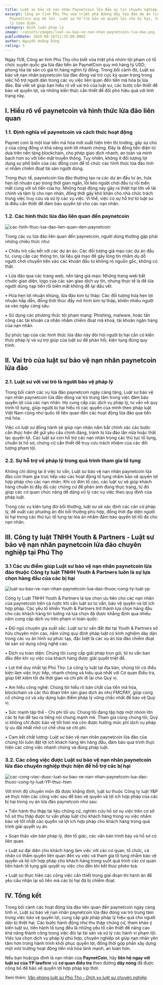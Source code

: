 ```yaml
---
title: Luật sư bảo vệ nạn nhân Paynetcoin lừa đảo uy tín chuyên nghiệp
excerpt: Công an tỉnh Phú Thọ vừa triệt phá đường dây lừa đảo dự án tiền ảo
  PaynetCoin quy mô lớn. Luật sư hỗ trợ bảo vệ quyền lợi cho bị hại, tư vấn pháp
  lý toàn diện.
category: Bình luận pháp lý
image: ~/assets/images/luat-su-bao-ve-nan-nhan-paynetcoin-lua-dao.png
publishDate: 2025-08-16T11:35:00.000Z
author: Nguyễn Hoàng Dũng
rating: 5
---
```

Ngày 11/8, Công an tỉnh Phú Thọ cho biết vừa triệt phá nhóm tội phạm có tổ chức xuyên quốc gia lừa đảo tiền ảo PaynetCoin quy mô hàng tỷ USD; phong tỏa tài sản có giá trị hàng nghìn tỷ đồng. Trong bối cảnh đó, Luật sư bảo vệ nạn nhân paynetcoin lừa đảo đóng vai trò cực kỳ quan trọng trong việc hỗ trợ người dân trong các vụ việc liên quan đến tiền mã hóa bị lừa đảo. Bài viết sẽ giúp bạn hiểu rõ về vai trò của luật sư, các bước cần thiết để bảo vệ quyền lợi, và những kiến thức cần thiết để đối phó hiệu quả với tình trạng này.

## I. Hiểu rõ về paynetcoin và hình thức lừa đảo liên quan

### 1.1.  Định nghĩa về paynetcoin và cách thức hoạt động

Paynet coin là một loại tiền mã hóa mới xuất hiện trên thị trường, gây sự chú ý của cộng đồng vì khả năng sinh lời nhanh chóng. Đây là đồng tiền điện tử dựa trên nền tảng blockchain, cho phép giao dịch nhanh, an toàn và minh bạch hơn so với tiền mặt truyền thống. Tuy nhiên, không ít đối tượng lợi dụng sự phổ biến của các đồng coin để tổ chức các hình thức lừa đảo tinh vi nhằm chiếm đoạt tài sản người dùng.

Trong thực tế, paynetcoin lừa đảo thường tạo ra các dự án đầu tư ảo, hứa hẹn lợi nhuận cao trong thời gian ngắn, lôi kéo người chơi đầu tư rồi biến mất cùng với số tiền của họ. Những hoạt động này gây ra thiệt hại lớn về tài chính và tâm lý cho nạn nhân, đồng thời gây khó khăn cho nhà chức trách trong việc truy cứu và xử lý các vụ việc. Vì thế, việc có sự hỗ trợ từ luật sư là điều cần thiết để đảm bảo quyền lợi cho các nạn nhân.

### 1.2. Các hình thức lừa đảo liên quan đến paynetcoin

![cac-hinh-thuc-lua-dao-lien-quan-den-paynetcoin](~/assets/images/cac-hinh-thuc-lua-dao-lien-quan-den-paynetcoin.jpg "Các hình thức lừa đảo liên quan đến paynetcoin")

Trong các vụ lừa đảo liên quan đến paynetcoin, người dùng thường gặp phải những chiêu thức như:

•	Chiêu trò cấu kết với các dự án ảo: Các đối tượng giả mạo các dự án đầu tư, cung cấp các thông tin, tài liệu giả mạo để gây lòng tin nhằm dụ dỗ người chơi chuyển tiền vào các khoản đầu tư không rõ nguồn gốc, không có thật.

•	Lừa đảo qua các trang web, nền tảng giả mạo: Những trang web bắt chước giao diện, logo của các sàn giao dịch uy tín, nhưng thực tế là để lừa người dùng nạp tiền rồi biến mất không để lại dấu vết.

•	Hứa hẹn lợi nhuận khủng, lừa đảo kim tự tháp: Các đối tượng hứa hẹn lợi nhuận hấp dẫn, đồng thời thúc đẩy mô hình kim tự tháp, khiến nhiều người sa vào ngày càng sâu.

•	Sử dụng các phương thức tội phạm mạng: Phishing, malware, hoặc tấn công các tài khoản cá nhân nhằm chiếm đoạt mã khoá, tài khoản ngân hàng của nạn nhân.

Sự phức tạp của các hình thức lừa đảo này đòi hỏi người bị hại cần có kiến thức pháp lý và sự trợ giúp của luật sư để phản hồi, kiện tụng đúng quy trình.

## II. Vai trò của luật sư bảo vệ nạn nhân paynetcoin lừa đảo

### 2.1.  Luật sư với vai trò là người bảo vệ pháp lý

Trong bối cảnh các vụ lừa đảo paynetcoin ngày càng tăng, Luật sư bảo vệ nạn nhân paynetcoin lừa đảo đóng vai trò trung tâm trong việc đảm bảo quyền lợi của các nạn nhân. Họ cung cấp các dịch vụ pháp lý, tư vấn về quy trình tố tụng, giúp người bị hại hiểu rõ các quyền của mình theo pháp luật Việt Nam cũng như quốc tế liên quan đến các hoạt động lừa đảo qua tiền mã hóa.

Việc có luật sư đồng hành sẽ giúp nạn nhân nắm bắt chính xác các bước cần thực hiện để gửi yêu cầu chính đáng, tránh bị lừa đảo lần nữa hoặc thất lạc quyền lợi. Các luật sư còn hỗ trợ các nạn nhân trong các thủ tục tố tụng, chuẩn bị hồ sơ, chứng cứ cần thiết để truy cứu trách nhiệm của các đối tượng phạm tội.

### 2.2. Sự hỗ trợ về pháp lý trong quá trình tham gia tố tụng

Không chỉ dừng lại ở việc tư vấn, Luật sư bảo vệ nạn nhân paynetcoin lừa đảo còn tham gia trực tiếp vào các hoạt động tố tụng nhằm bảo vệ quyền lợi hợp pháp cho các nạn nhân. Khi có đơn tố cáo, các luật sư sẽ giúp khách hàng chuẩn bị đầy đủ các chứng cứ để phản ánh đúng thực trạng, từ đó giúp các cơ quan chức năng dễ dàng xử lý các vụ việc theo quy định của pháp luật.

Trong các vụ kiện tụng đòi bồi thường, luật sư sẽ xác định các căn cứ pháp lý, đề xuất các phương án đòi bồi thường phù hợp, đồng thời đại diện người bị hại trong các thủ tục tố tụng tại tòa án nhằm đảm bảo quyền lợi tối đa cho nạn nhân.

## III. Công ty luật TNHH Youth & Partners - Luật sư bảo vệ nạn nhân paynetcoin lừa đảo chuyên nghiệp tại Phú Thọ

### 3.1 Các ưu điểm giúp Luật sư bảo vệ nạn nhân paynetcoin lừa đảo thuộc Công ty luật TNHH Youth & Partners luôn là sự lựa chọn hàng đầu của các bị hại

![luat-su-bao-ve-nan-nhan-paynetcoin-lua-dao-thuoc-cong-ty-luat-yp](~/assets/images/luat-su-bao-ve-nan-nhan-paynetcoin-lua-dao-thuoc-cong-ty-luat-yp.png "luat-su-bao-ve-nan-nhan-paynetcoin-lua-dao-thuoc-cong-ty-luat-yp")

Công ty Luật TNHH Youth & Partners là lựa chọn ưu tiên cho các nạn nhân của paynetcoin trên cả nước khi cần luật sư tư vấn, bảo vệ quyền và lợi ích hợp pháp. Các yếu tố khiến Youth & Partners trở thành lựa chọn hàng đầu cho các khách hàng tin tưởng và lựa chọn đã được khẳng định qua nhiều năm cung cấp dịch vụ trên phạm vi toàn quốc:

•	Đội ngũ chuyên gia xuất sắc: Luật sư tư vấn đất đai tại Youth & Partners sở hữu chuyên môn cao, nắm vững quy định pháp luật có kinh nghiệm dày dặn trong các vụ án hình sự phức tạp, đặc biệt là các vụ án lừa đảo chiếm đoạt tài sản sử dụng công nghệ cao.

•	Dịch vụ toàn diện: Chúng tôi cung cấp giải pháp trọn gói, từ tư vấn ban đầu đến khi vụ việc của khách hàng được giải quyết triệt để.

•	Lợi thế duy nhất tại Phú Thọ: Là công ty luật tại địa bàn, chúng tôi có điều kiện làm việc trực tiếp, nhanh chóng và hiệu quả nhất với Cơ quan Điều tra, giúp tiết kiệm tối đa thời gian và chi phí đi lại cho Quý vị.

•	Am hiểu công nghệ: Chúng tôi hiểu rõ bản chất của tiền mã hóa, blockchain và các thủ đoạn trên sàn giao dịch ảo như FMCPAY, giúp củng cố chứng cứ và xây dựng luận điểm pháp lý vững chắc nhất để bảo vệ Quý vị.

•	Sức mạnh tập thể - Chi phí tối ưu: Chúng tôi đang tập hợp một nhóm lớn các bị hại để tạo ra tiếng nói chung mạnh mẽ. Tham gia cùng chúng tôi, Quý vị không chỉ được bảo vệ tốt hơn mà còn được hưởng mức phí dịch vụ pháp lý ưu đãi nhất nhờ cơ chế chia sẻ chi phí.

•	Cam kết chất lượng: Luật sư bảo vệ nạn nhân paynetcoin lừa đảo của chúng tôi luôn đặt lợi ích khách hàng lên hàng đầu, đảm bảo quá trình thực hiện các công việc nhanh chóng và đúng pháp luật.

### 3.2. Các công việc được Luật sư bảo vệ nạn nhân paynetcoin lừa đảo chuyên nghiệp thực hiện để hỗ trợ các bị hại

![cac-cong-viec-duoc-luat-su-bao-ve-nan-nhan-paynetcoin-lua-dao-thuoc-cong-ty-luat-YP-thuc-hien](~/assets/images/cac-cong-viec-duoc-luat-su-bao-ve-nan-nhan-paynetcoin-lua-dao-thuoc-cong-ty-luat-yp-thuc-hien.jpg "Các công việc được luật sư bảo vệ nạn nhân paynetcoin lừa đảo thuộc công ty luật YP thực hiện")

 Với trình độ chuyên môn đã được khẳng định, luật sư thuộc Công ty luật Y&P sẽ thực hiện các công việc sau để bảo vệ quyền và lợi ích hợp pháp của các bị hại trong vụ án lừa đảo paynetcoin như sau:

•	Tiến hành thu thập tài liệu chứng cứ, nghiên cứu hồ sơ vụ việc trên cơ sở hồ sơ thu thập được tư vấn pháp luật cho khách hàng trong vụ việc nhằm bảo vệ tốt nhất các quyền và lợi ích hợp pháp cho khách hàng trong quá trình giải quyết vụ án.

•	Soạn thảo văn bản pháp lý, đơn tố giác, các văn bản trình bày và hồ sơ có liên quan.

•	Luật sư đại diện cho khách hàng làm việc với các cơ quan, tổ chức, cá nhân có thẩm quyền liên quan đến vụ việc và tham gia tố tụng nhằm bảo vệ quyền và lợi ích hợp pháp cho khách hàng trong suốt quá trình các cơ quan tiến hành tố tụng giải quyết vụ việc cho đến khi kết thúc phiên toà.

•	Luật sư thực hiện các công việc cần thiết trong giai đoạn thi hành án để yêu cầu nhận lại số tiền mà các bị hại đã bị chiếm đoạt.

## IV. Tổng kết

Trong bối cảnh các hoạt động lừa đảo liên quan đến paynetcoin ngày càng tinh vi, Luật sư bảo vệ nạn nhân paynetcoin lừa đảo đóng vai trò trung tâm trong việc bảo vệ quyền lợi, cung cấp giải pháp pháp lý hiệu quả cho người dân bị thiệt hại. Các bước hành động như thu thập chứng cứ, tham khảo ý kiến luật sư, tiến hành tố tụng đều là những yếu tố cần thiết để nâng cao khả năng thành công trong việc đòi lại tài sản và xử lý các hành vi phạm tội. Việc lựa chọn dịch vụ pháp lý phù hợp, chuyên nghiệp sẽ giúp nạn nhân yên tâm hơn trong hành trình khôi phục quyền lợi, đồng thời góp phần xây dựng một môi trường hoạt động tiền mã hóa lành mạnh, an toàn hơn.

Nếu bạn hoặcgia đình là nạn nhân của **PaynetCoin**, hãy **liên hệ ngay với luật sư của YP lawfirm** và **cơ quan điều tra** theo đường **dây nóng** đã được công bố để bảo vệ quyền lợi hợp pháp kịp thời.

Xem thêm: [Văn phòng luật sư Phú Thọ - Dịch vụ luật sư chuyên nghiệp](https://yplawfirm.vn/tin-tuc/van-phong-luat-su-phu-tho-dich-vu-luat-su-chuyen-nghiep/)
